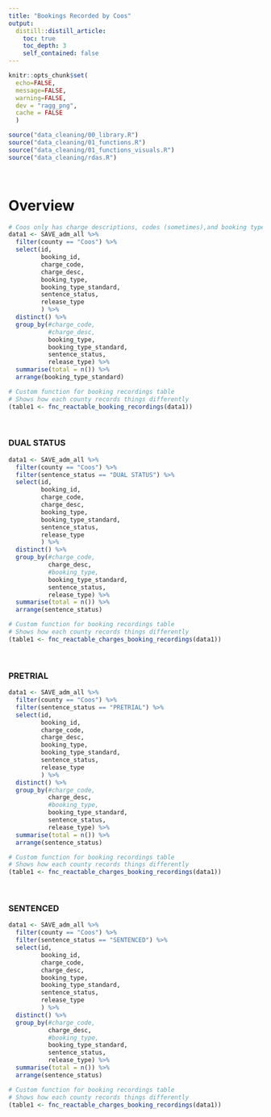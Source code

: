 ```yaml
---
title: "Bookings Recorded by Coos"
output: 
  distill::distill_article:
    toc: true
    toc_depth: 3
    self_contained: false
---
```


```r
knitr::opts_chunk$set(
  echo=FALSE, 
  message=FALSE, 
  warning=FALSE,
  dev = "ragg_png",
  cache = FALSE
  )

source("data_cleaning/00_library.R")
source("data_cleaning/01_functions.R")
source("data_cleaning/01_functions_visuals.R")
source("data_cleaning/rdas.R")
```


<br>

# Overview

```r
# Coos only has charge descriptions, codes (sometimes),and booking types
data1 <- SAVE_adm_all %>%
  filter(county == "Coos") %>%
  select(id,
         booking_id,
         charge_code,
         charge_desc,
         booking_type,
         booking_type_standard,
         sentence_status,
         release_type
         ) %>%
  distinct() %>%
  group_by(#charge_code,
           #charge_desc,
           booking_type,
           booking_type_standard,
           sentence_status,
           release_type) %>%
  summarise(total = n()) %>% 
  arrange(booking_type_standard)

# Custom function for booking recordings table
# Shows how each county records things differently
(table1 <- fnc_reactable_booking_recordings(data1))
```

<br>

### DUAL STATUS

```r
data1 <- SAVE_adm_all %>%
  filter(county == "Coos") %>%
  filter(sentence_status == "DUAL STATUS") %>% 
  select(id,
         booking_id,
         charge_code,
         charge_desc,
         booking_type,
         booking_type_standard,
         sentence_status,
         release_type
         ) %>%
  distinct() %>%
  group_by(#charge_code,
           charge_desc,
           #booking_type,
           booking_type_standard,
           sentence_status,
           release_type) %>%
  summarise(total = n()) %>% 
  arrange(sentence_status)

# Custom function for booking recordings table
# Shows how each county records things differently
(table1 <- fnc_reactable_charges_booking_recordings(data1))
```

<br>

### PRETRIAL

```r
data1 <- SAVE_adm_all %>%
  filter(county == "Coos") %>%
  filter(sentence_status == "PRETRIAL") %>% 
  select(id,
         booking_id,
         charge_code,
         charge_desc,
         booking_type,
         booking_type_standard,
         sentence_status,
         release_type
         ) %>%
  distinct() %>%
  group_by(#charge_code,
           charge_desc,
           #booking_type,
           booking_type_standard,
           sentence_status,
           release_type) %>%
  summarise(total = n()) %>% 
  arrange(sentence_status)

# Custom function for booking recordings table
# Shows how each county records things differently
(table1 <- fnc_reactable_charges_booking_recordings(data1))
```

<br>

### SENTENCED 

```r
data1 <- SAVE_adm_all %>%
  filter(county == "Coos") %>%
  filter(sentence_status == "SENTENCED") %>% 
  select(id,
         booking_id,
         charge_code,
         charge_desc,
         booking_type,
         booking_type_standard,
         sentence_status,
         release_type
         ) %>%
  distinct() %>%
  group_by(#charge_code,
           charge_desc,
           #booking_type,
           booking_type_standard,
           sentence_status,
           release_type) %>%
  summarise(total = n()) %>% 
  arrange(sentence_status)

# Custom function for booking recordings table
# Shows how each county records things differently
(table1 <- fnc_reactable_charges_booking_recordings(data1))
```

<br>
<br>
